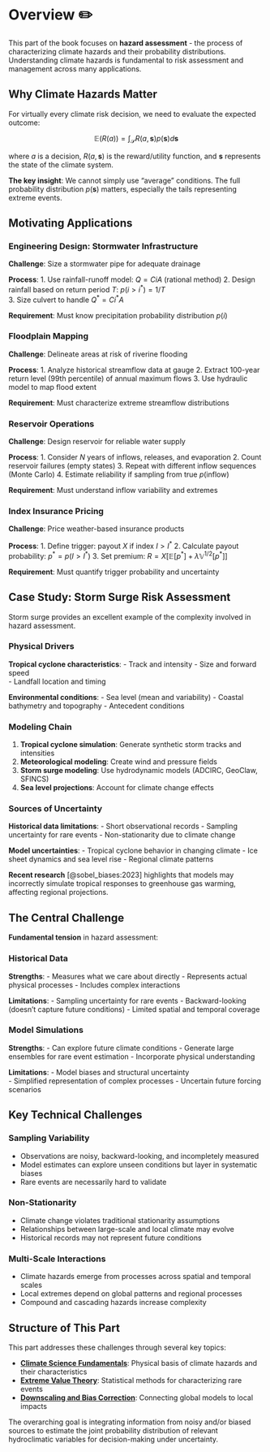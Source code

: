 # Overview ✏️ {.unnumbered}

This part of the book focuses on **hazard assessment** - the process of characterizing climate hazards and their probability distributions.
Understanding climate hazards is fundamental to risk assessment and management across many applications.

## Why Climate Hazards Matter

For virtually every climate risk decision, we need to evaluate the expected outcome:

$$\mathbb{E}(R(a)) = \int_{\mathcal{S}} R(a, \mathbf{s}) p(\mathbf{s}) d\mathbf{s}$$

where $a$ is a decision, $R(a, \mathbf{s})$ is the reward/utility function, and $\mathbf{s}$ represents the state of the climate system.

**The key insight**: We cannot simply use "average" conditions. 
The full probability distribution $p(\mathbf{s})$ matters, especially the tails representing extreme events.

## Motivating Applications

### Engineering Design: Stormwater Infrastructure

**Challenge**: Size a stormwater pipe for adequate drainage

**Process**:
1. Use rainfall-runoff model: $Q = CiA$ (rational method)
2. Design rainfall based on return period $T$: $p(i > i^*) = 1/T$  
3. Size culvert to handle $Q^* = Ci^*A$

**Requirement**: Must know precipitation probability distribution $p(i)$

### Floodplain Mapping

**Challenge**: Delineate areas at risk of riverine flooding

**Process**:
1. Analyze historical streamflow data at gauge
2. Extract 100-year return level (99th percentile) of annual maximum flows
3. Use hydraulic model to map flood extent

**Requirement**: Must characterize extreme streamflow distributions

### Reservoir Operations

**Challenge**: Design reservoir for reliable water supply

**Process**:
1. Consider $N$ years of inflows, releases, and evaporation
2. Count reservoir failures (empty states)
3. Repeat with different inflow sequences (Monte Carlo)
4. Estimate reliability if sampling from true $p(\text{inflow})$

**Requirement**: Must understand inflow variability and extremes

### Index Insurance Pricing

**Challenge**: Price weather-based insurance products

**Process**:
1. Define trigger: payout $X$ if index $I > I^*$
2. Calculate payout probability: $p^* = p(I > I^*)$
3. Set premium: $R = X[\mathbb{E}[p^*] + \lambda \mathbb{V}^{1/2}[p^*]]$

**Requirement**: Must quantify trigger probability and uncertainty

## Case Study: Storm Surge Risk Assessment

Storm surge provides an excellent example of the complexity involved in hazard assessment.

### Physical Drivers

**Tropical cyclone characteristics**:
- Track and intensity
- Size and forward speed  
- Landfall location and timing

**Environmental conditions**:
- Sea level (mean and variability)
- Coastal bathymetry and topography
- Antecedent conditions

### Modeling Chain

1. **Tropical cyclone simulation**: Generate synthetic storm tracks and intensities
2. **Meteorological modeling**: Create wind and pressure fields
3. **Storm surge modeling**: Use hydrodynamic models (ADCIRC, GeoClaw, SFINCS)
4. **Sea level projections**: Account for climate change effects

### Sources of Uncertainty

**Historical data limitations**:
- Short observational records
- Sampling uncertainty for rare events
- Non-stationarity due to climate change

**Model uncertainties**:
- Tropical cyclone behavior in changing climate
- Ice sheet dynamics and sea level rise
- Regional climate patterns

**Recent research** [@sobel_biases:2023] highlights that models may incorrectly simulate tropical responses to greenhouse gas warming, affecting regional projections.

## The Central Challenge

**Fundamental tension** in hazard assessment:

### Historical Data
**Strengths**:
- Measures what we care about directly
- Represents actual physical processes
- Includes complex interactions

**Limitations**:
- Sampling uncertainty for rare events
- Backward-looking (doesn't capture future conditions)
- Limited spatial and temporal coverage

### Model Simulations  
**Strengths**:
- Can explore future climate conditions
- Generate large ensembles for rare event estimation
- Incorporate physical understanding

**Limitations**:
- Model biases and structural uncertainty  
- Simplified representation of complex processes
- Uncertain future forcing scenarios

## Key Technical Challenges

### Sampling Variability
- Observations are noisy, backward-looking, and incompletely measured
- Model estimates can explore unseen conditions but layer in systematic biases
- Rare events are necessarily hard to validate

### Non-Stationarity
- Climate change violates traditional stationarity assumptions
- Relationships between large-scale and local climate may evolve
- Historical records may not represent future conditions

### Multi-Scale Interactions
- Climate hazards emerge from processes across spatial and temporal scales
- Local extremes depend on global patterns and regional processes
- Compound and cascading hazards increase complexity

## Structure of This Part

This part addresses these challenges through several key topics:

- **[Climate Science Fundamentals](climate-science.qmd)**: Physical basis of climate hazards and their characteristics
- **[Extreme Value Theory](extremes.qmd)**: Statistical methods for characterizing rare events  
- **[Downscaling and Bias Correction](downscaling-bias-correction.qmd)**: Connecting global models to local impacts

The overarching goal is integrating information from noisy and/or biased sources to estimate the joint probability distribution of relevant hydroclimatic variables for decision-making under uncertainty.